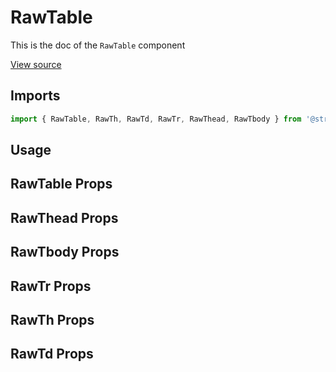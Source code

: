 

<Meta of={RawTableStories} />

# RawTable

This is the doc of the `RawTable` component

[View source](https://github.com/strapi/design-system/tree/main/packages/design-system/src/RawTable)

## Imports

```js
import { RawTable, RawTh, RawTd, RawTr, RawThead, RawTbody } from '@strapi/design-system';
```

## Usage

<Canvas of={RawTableStories.Base} />

<Canvas of={RawTableStories.Simple} />

<Canvas of={RawTableStories.Aria} />

## RawTable Props

<ArgTypes of={RawTable} />

## RawThead Props

<ArgTypes of={RawThead} />

## RawTbody Props

<ArgTypes of={RawTbody} />

## RawTr Props

<ArgTypes of={RawTr} />

## RawTh Props

## RawTd Props

<ArgTypes of={RawTd} />
